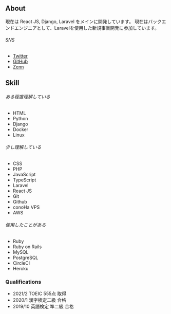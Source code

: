 ## About

現在は React JS, Django, Laravel をメインに開発しています。
現在はバックエンドエンジニアとして、Laravelを使用した新規事業開発に参加しています。


###### SNS
* [Twitter](https://twitter.com/haruu_iq)
* [GitHub](https://github.com/haruu8)
* [Zenn](https://zenn.dev/haruu_iq)

## Skill

###### ある程度理解している

* HTML
* Python
* Django
* Docker
* Linux


###### 少し理解している

* CSS
* PHP
* JavaScript
* TypeScript
* Laravel
* React JS
* Git
* Github
* conoHa VPS
* AWS


###### 使用したことがある

* Ruby
* Ruby on Rails
* MySQL
* PostgreSQL
* CircleCI
* Heroku


### Qualifications

* 2021/2 TOEIC 555点 取得
* 2020/1 漢字検定二級 合格
* 2019/10 英語検定 準二級 合格
